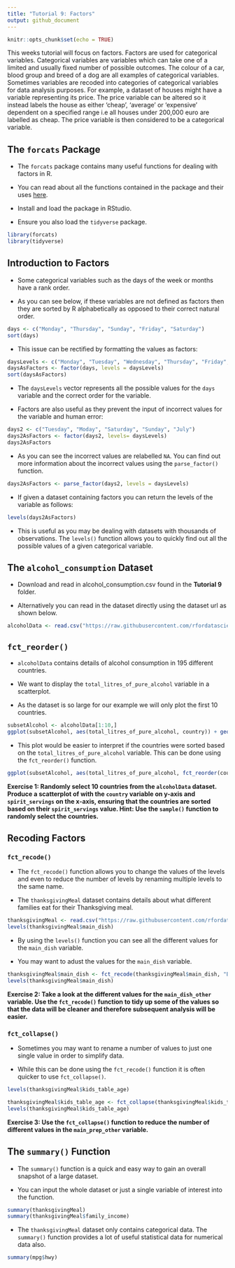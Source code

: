 ---
title: "Tutorial 9: Factors"
output: github_document
---

```{r setup, include=FALSE}
knitr::opts_chunk$set(echo = TRUE)
```

This weeks tutorial will focus on factors. Factors are used for categorical variables. Categorical variables are variables which can take one of a limited and usually fixed number of possible outcomes. The colour of a car, blood group and breed of a dog are all examples of categorical variables. Sometimes variables are recoded into categories of categorical variables for data analysis purposes. For example, a dataset of houses might have a variable representing its price. The price variable can be altered so it instead labels the house as either 'cheap', 'average' or 'expensive' dependent on a specified range i.e all houses under 200,000 euro are labelled as cheap. The price variable is then considered to be a categorical variable. 

## The `forcats` Package
- The `forcats` package contains many useful functions for dealing with factors in R.

- You can read about all the functions contained in the package and their uses [here](https://cran.r-project.org/web/packages/forcats/forcats.pdf).

- Install and load the package in RStudio.

- Ensure you also load the `tidyverse` package. 

```{r, echo=FALSE, message=FALSE}
library(forcats)
library(tidyverse)
```


## Introduction to Factors
- Some categorical variables such as the days of the week or months have a rank order. 

- As you can see below, if these variables are not defined as factors then they are sorted by R alphabetically as opposed to their correct natural order. 

```{r}
days <- c("Monday", "Thursday", "Sunday", "Friday", "Saturday")
sort(days)
```
- This issue can be rectified by formatting the values as factors:

```{r}
daysLevels <- c("Monday", "Tuesday", "Wednesday", "Thursday", "Friday", "Saturday", "Sunday")
daysAsFactors <- factor(days, levels = daysLevels)
sort(daysAsFactors)
```
- The `daysLevels` vector represents all the possible values for the `days` variable and the correct order for the variable.

- Factors are also useful as they prevent the input of incorrect values for the variable and human error:

```{r}
days2 <- c("Tuesday", "Moday", "Saturday", "Sunday", "July")
days2AsFactors <- factor(days2, levels= daysLevels)
days2AsFactors
```
- As you can see the incorrect values are relabelled `NA`. You can find out more information about the incorrect values using the `parse_factor()` function. 

```{r}
days2AsFactors <- parse_factor(days2, levels = daysLevels)
```

- If given a dataset containing factors you can return the levels of the variable as follows:

```{r}
levels(days2AsFactors)
```

- This is useful as you may be dealing with datasets with thousands of observations. The `levels()` function allows you to quickly find out all the possible values of a given categorical variable. 

## The `alcohol_consumption` Dataset
- Download and read in alcohol_consumption.csv found in the **Tutorial 9** folder.

- Alternatively you can read in the dataset directly using the dataset url as shown below.

```{r}
alcoholData <- read.csv("https://raw.githubusercontent.com/rfordatascience/tidytuesday/master/data/2018/2018-06-26/week13_alcohol_global.csv")
```

## `fct_reorder()`
- `alcoholData` contains details of alcohol consumption in 195 different countries. 

- We want to display the `total_litres_of_pure_alcohol` variable in a scatterplot. 

- As the dataset is so large for our example we will only plot the first 10 countries.

```{r alcoholScatter}
subsetAlcohol <- alcoholData[1:10,]
ggplot(subsetAlcohol, aes(total_litres_of_pure_alcohol, country)) + geom_point()

```


- This plot would be easier to interpret if the countries were sorted based on the `total_litres_of_pure_alcohol` variable. This can be done using the `fct_reorder()` function. 

```{r alcoholScatterOrder}
ggplot(subsetAlcohol, aes(total_litres_of_pure_alcohol, fct_reorder(country,total_litres_of_pure_alcohol ))) + geom_point()

```

**Exercise 1: Randomly select 10 countries from the `alcoholData` dataset. Produce a scatterplot of with the `country` variable on y-axis and `spirit_servings` on the x-axis, ensuring that the countries are sorted based on their `spirit_servings` value. Hint: Use the `sample()` function to randomly select the countries.**

## Recoding Factors
### `fct_recode()`
- The `fct_recode()` function allows you to change the values of the levels and even to reduce the number of levels by renaming multiple levels to the same name.  

- The `thanksgivingMeal` dataset contains details about what different families eat for their Thanksgiving meal.

```{r}
thanksgivingMeal <- read.csv("https://raw.githubusercontent.com/rfordatascience/tidytuesday/master/data/2018/2018-11-20/thanksgiving_meals.csv")
levels(thanksgivingMeal$main_dish)
```

- By using the `levels()` function you can see all the different values for the `main_dish` variable. 

- You may want to adust the values for the `main_dish` variable.

```{r}
thanksgivingMeal$main_dish <- fct_recode(thanksgivingMeal$main_dish, "Beef"="Roast beef", "Other (please specify)"= "Turducken")
levels(thanksgivingMeal$main_dish)
```

**Exercise 2: Take a look at the different values for the `main_dish_other` variable. Use the `fct_recode()` function to tidy up some of the values so that the data will be cleaner and therefore subsequent analysis will be easier.**

### `fct_collapse()`
- Sometimes you may want to rename a number of values to just one single value in order to simplify data. 

- While this can be done using the `fct_recode()` function it is often quicker to use `fct_collapse()`. 

```{r}
levels(thanksgivingMeal$kids_table_age)
```

```{r}
thanksgivingMeal$kids_table_age <- fct_collapse(thanksgivingMeal$kids_table_age, "11 to 15" = c("11", "12", "13", "14", "15"), "16 to 20"= c("16", "17", "18", "19", "20") )
levels(thanksgivingMeal$kids_table_age)
```

**Exercise 3: Use the `fct_collapse()` function to reduce the number of different values in the `main_prep_other` variable.**

## The `summary()` Function
- The `summary()` function is a quick and easy way to gain an overall snapshot of a large dataset.

- You can input the whole dataset or just a single variable of interest into the function.

```{r}
summary(thanksgivingMeal)
summary(thanksgivingMeal$family_income)
```

- The `thanksgivingMeal` dataset only contains categorical data. The `summary()` function provides a lot of useful statistical data for numerical data also.

```{r}
summary(mpg$hwy)
```

